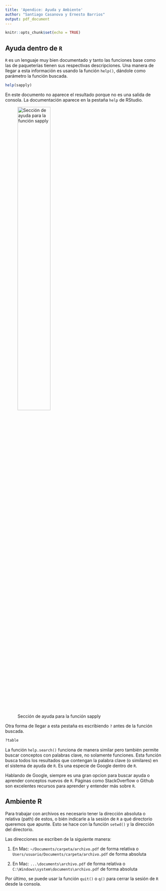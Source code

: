```yaml
---
title: 'Apendice: Ayuda y Ambiente'
author: "Santiago Casanova y Ernesto Barrios"
output: pdf_document
---
```


```r
knitr::opts_chunk$set(echo = TRUE)
```

## Ayuda dentro de `R`

`R` es un lenguaje muy bien documentado y tanto las funciones base como las de paqueterías tienen sus respectivas descripciones. Una manera de llegar a esta información es usando la función `help()`, dándole como parámetro la función buscada.

```r
help(sapply)
```

En este documento no aparece el resultado porque no es una salida de consola. La documentación aparece en la pestaña `help` de RStudio.

![Sección de ayuda para la función sapply](ayuda.png){width=50%}


Otra forma de llegar a esta pestaña es escribiendo `?` antes de la función buscada.

```r
?table
```

La función `help.search()` funciona de manera similar pero también permite buscar conceptos con palabras clave, no solamente funciones. Esta función busca todos los resultados que contengan la palabra clave (o similares) en el sistema de ayuda de `R`. Es una especie de Google dentro de `R`.

Hablando de Google, siempre es una gran opcion para buscar ayuda o aprender conceptos nuevos de `R`. Páginas como StackOverflow o Github son excelentes recursos para aprender y entender más sobre `R`. 

## Ambiente R

Para trabajar con archivos es necesario tener la dirección absoluta o relativa (path) de estos, o bién indicarle a la sesión de `R` a qué directorio queremos que apunte. Esto se hace con la función `setwd()` y la dirección del directorio.

Las direcciones se escriben de la siguiente manera:

1. En Mac: `~/Documents/carpeta/archivo.pdf` de forma relativa o `Users/usuario/Documents/carpeta/archivo.pdf` de forma absoluta

2. En Mac: `...\documents\archivo.pdf` de forma relativa o `C:\Windows\system\documents\archivo.pdf` de forma absoluta

Por último,  se puede usar la función `quit()` o `q()` para cerrar la sesión de `R` desde la consola.




